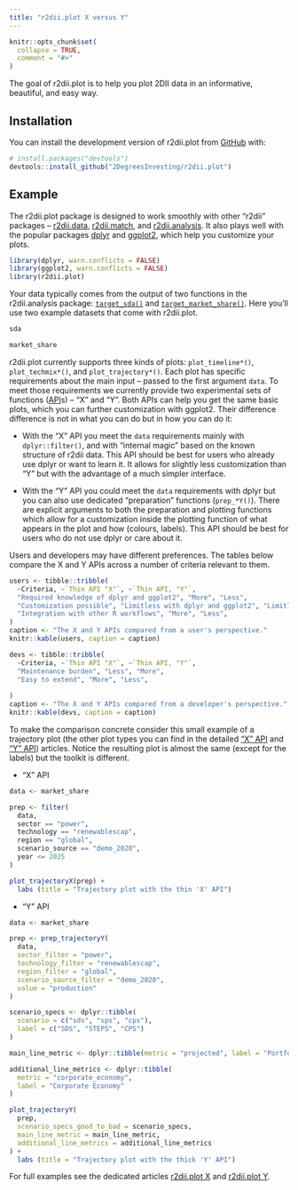 ```yaml
---
title: "r2dii.plot X versus Y"
---
```


```r
knitr::opts_chunk$set(
  collapse = TRUE,
  comment = "#>"
)
```

The goal of r2dii.plot is to help you plot 2DII data in an informative,
beautiful, and easy way.

## Installation

You can install the development version of r2dii.plot from
[GitHub](https://github.com/2DegreesInvesting/r2dii.plot) with:

```r
# install.packages("devtools")
devtools::install_github("2DegreesInvesting/r2dii.plot")
```

## Example

The r2dii.plot package is designed to work smoothly with other "r2dii" packages
-- [r2dii.data](https://2degreesinvesting.github.io/r2dii.data/),
[r2dii.match](https://2degreesinvesting.github.io/r2dii.match/), and
[r2dii.analysis](https://2degreesinvesting.github.io/r2dii.analysis/). It also
plays well with the popular packages [dplyr](https://www.tidyverse.org/) and
[ggplot2](https://ggplot2.tidyverse.org/), which help you customize your plots.

```r
library(dplyr, warn.conflicts = FALSE)
library(ggplot2, warn.conflicts = FALSE)
library(r2dii.plot)
```

Your data typically comes from the output of two functions in the r2dii.analysis
package:
[`target_sda()`](https://2degreesinvesting.github.io/r2dii.analysis/reference/target_sda.html)
and
[`target_market_share()`](https://2degreesinvesting.github.io/r2dii.analysis/reference/target_market_share.html).
Here you'll use two example datasets that come with r2dii.plot.

```r
sda

market_share
```

r2dii.plot currently supports three kinds of plots: `plot_timeline*()`,
`plot_techmix*()`, and `plot_trajectory*()`. Each plot has specific requirements
about the main input -- passed to the first argument `data`. To meet those
requirements we currently provide two experimental sets of functions
([API](https://en.wikipedia.org/wiki/API)s) -- "X" and "Y". Both APIs can help
you get the same basic plots, which you can further customization with ggplot2.
Their difference difference is not in what you can do but in how you can do it:

* With the "X" API you meet the `data` requirements mainly with
`dplyr::filter()`, and with "internal magic" based on the known structure of
r2dii data. This API should be best for users who already use dplyr or want to
learn it. It allows for slightly less customization than "Y" but with the
advantage of a much simpler interface.

* With the "Y" API you could meet the `data` requirements with dplyr but you can
also use dedicated "preparation" functions (`prep_*Y()`). There are explicit
arguments to both the preparation and plotting functions which allow for a
customization inside the plotting function of what appears in the plot and how
(colours, labels). This API should be best for users who do not use dplyr or
care about it.

Users and developers may have different preferences. The tables below compare
the X and Y APIs across a number of criteria relevant to them.

```r
users <- tibble::tribble(
  ~Criteria, ~`Thin API "X"`, ~`Thin API, "Y"`,
  "Required knowledge of dplyr and ggplot2", "More", "Less",
  "Customization possible", "Limitless with dplyr and ggplot2", "Limitless with dplyr, ggplot2, and r2dii.plot",
  "Integration with other R workflows", "More", "Less",
)
caption <- "The X and Y APIs compared from a user's perspective."
knitr::kable(users, caption = caption)

devs <- tibble::tribble(
  ~Criteria, ~`Thin API "X"`, ~`Thin API, "Y"`,
  "Maintenance burden", "Less", "More",
  "Easy to extend", "More", "Less",
  
)
caption <- "The X and Y APIs compared from a developer's perspective."
knitr::kable(devs, caption = caption)
```

To make the comparison concrete consider this small example of a trajectory plot
(the other plot types you can find in the detailed ["X"
API](https://2degreesinvesting.github.io/r2dii.plot/articles/articles/r2dii-plot-X.html)
and ["Y"
API](https://2degreesinvesting.github.io/r2dii.plot/articles/articles/r2dii-plot-Y.html))
articles. Notice the resulting plot is almost the same (except for the labels)
but the toolkit is different.

* "X" API

```r
data <- market_share

prep <- filter(
  data,
  sector == "power",
  technology == "renewablescap",
  region == "global",
  scenario_source == "demo_2020",
  year <= 2025
)

plot_trajectoryX(prep) + 
  labs (title = "Trajectory plot with the thin 'X' API")
```

* "Y" API

```r
data <- market_share

prep <- prep_trajectoryY(
  data,
  sector_filter = "power",
  technology_filter = "renewablescap",
  region_filter = "global",
  scenario_source_filter = "demo_2020",
  value = "production"
)

scenario_specs <- dplyr::tibble(
  scenario = c("sds", "sps", "cps"),
  label = c("SDS", "STEPS", "CPS")
)

main_line_metric <- dplyr::tibble(metric = "projected", label = "Portfolio")

additional_line_metrics <- dplyr::tibble(
  metric = "corporate_economy",
  label = "Corporate Economy"
)

plot_trajectoryY(
  prep,
  scenario_specs_good_to_bad = scenario_specs,
  main_line_metric = main_line_metric,
  additional_line_metrics = additional_line_metrics
) + 
  labs (title = "Trajectory plot with the thick 'Y' API")
```

For full examples see the dedicated articles [r2dii.plot
X](https://2degreesinvesting.github.io/r2dii.plot/articles/articles/r2dii-plot-X.html)
and [r2dii.plot
Y](https://2degreesinvesting.github.io/r2dii.plot/articles/articles/r2dii-plot-Y.html).
